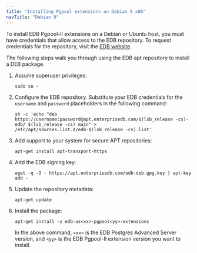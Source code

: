 ```yaml
---
title: "Installing Pgpool extensions on Debian 9 x86"
navTitle: "Debian 9"
---
```


To install EDB Pgpool-II extensions on a Debian or Ubuntu host, you must have credentials that allow access to the EDB repository. To request credentials for the repository, visit the [EDB website](https://www.enterprisedb.com/user).

The following steps walk you through using the EDB apt repository to install a DEB package.

1.  Assume superuser privileges:

    ```shell
    sudo su –
    ```

2.  Configure the EDB repository. Substitute your EDB credentials for the `username` and `password` placeholders in the following command:
    ```shell
    sh -c 'echo "deb https://username:password@apt.enterprisedb.com/$(lsb_release -cs)-edb/ $(lsb_release -cs) main" > /etc/apt/sources.list.d/edb-$(lsb_release -cs).list'
    ```

3.  Add support to your system for secure APT repositories:
    ```shell
    apt-get install apt-transport-https
    ```

4.  Add the EDB signing key:
    ```shell
    wget -q -O - https://apt.enterprisedb.com/edb-deb.gpg.key | apt-key add -
    ```

5.  Update the repository metadata:
    ```shell
    apt-get update
    ```

6.  Install the package:
    ```shell
    apt-get install -y edb-as<xx>-pgpool<yy>-extensions
    ```

    In the above command, `<xx>` is the EDB Postgres Advanced Server version, and `<yy>` is the EDB Pgpool-II extension version you want to install.
